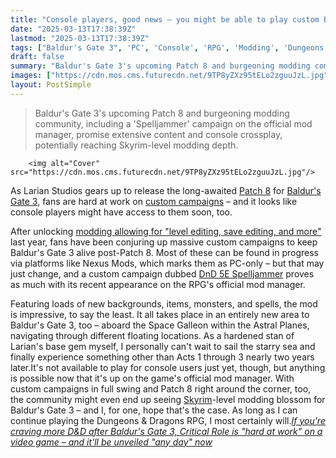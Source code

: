 ```yaml
---
title: "Console players, good news – you might be able to play custom Baldur's Gate 3 campaigns soon, thanks to the D&D RPG's official mod manager"
date: "2025-03-13T17:38:39Z"
lastmod: "2025-03-13T17:38:39Z"
tags: ["Baldur's Gate 3", 'PC', 'Console', 'RPG', 'Modding', 'Dungeons & Dragons', 'Patch 8', 'Crossplay', 'Nexus Mods']
draft: false
summary: "Baldur's Gate 3's upcoming Patch 8 and burgeoning modding community, including a 'Spelljammer' campaign on the official mod manager, promise extensive content and console crossplay, potentially reaching Skyrim-level modding depth."
images: ["https://cdn.mos.cms.futurecdn.net/9TP8yZXz95tELo2zguuJzL.jpg"]
layout: PostSimple
---
```

> Baldur's Gate 3's upcoming Patch 8 and burgeoning modding community, including a 'Spelljammer' campaign on the official mod manager, promise extensive content and console crossplay, potentially reaching Skyrim-level modding depth.


        <img alt="Cover" src="https://cdn.mos.cms.futurecdn.net/9TP8yZXz95tELo2zguuJzL.jpg"/>
        
As Larian Studios gears up to release the long-awaited [Patch 8](https://www.gamesradar.com/games/baldur-s-gate/larian-wasnt-kidding-when-it-said-its-not-quite-done-baldurs-gate-3-update-will-add-12-new-subclasses-crossplay-photo-mode-and-more-next-year/#:~:text=Patch%208%20will%20also%20add,now%20we%20have%20the%20details.) for [Baldur's Gate 3](https://www.gamesradar.com/baldurs-gate-3-guide/), fans are hard at work on [custom campaigns](https://www.gamesradar.com/games/baldur-s-gate/custom-baldurs-gate-3-campaigns-with-levels-and-lands-comparable-to-the-skyrim-modding-community-could-come-this-year-says-one-of-the-rpgs-experienced-modders/) – and it looks like console players might have access to them soon, too.

After unlocking [modding allowing for "level editing, save editing, and more"](https://www.gamesradar.com/games/baldur-s-gate/baldurs-gate-3-fans-unlock-forbidden-dandd-style-modding-allowing-for-level-editing-save-editing-and-more-that-larian-felt-it-wouldnt-be-able-to-support/) last year, fans have been conjuring up massive custom campaigns to keep Baldur's Gate 3 alive post-Patch 8. Most of these can be found in progress via platforms like Nexus Mods, which marks them as PC-only – but that may just change, and a custom campaign dubbed [DnD 5E Spelljammer](https://baldursgate3.game/mods#/m/features-from-dnd-5e-spelljammer) proves as much with its recent appearance on the RPG's official mod manager.

Featuring loads of new backgrounds, items, monsters, and spells, the mod is impressive, to say the least. It all takes place in an entirely new area to Baldur's Gate 3, too – aboard the Space Galleon within the Astral Planes, navigating through different floating locations. As a hardened stan of Larian's base gem myself, I personally can't wait to sail the starry sea and finally experience something other than Acts 1 through 3 nearly two years later.It's not available to play for console users just yet, though, but anything is possible now that it's up on the game's official mod manager. With custom campaigns in full swing and Patch 8 right around the corner, too, the community might even end up seeing [Skyrim](https://www.gamesradar.com/skyrim-guide/)-level modding blossom for Baldur's Gate 3 – and I, for one, hope that's the case. As long as I can continue playing the Dungeons & Dragons RPG, I most certainly will.[<em>If you're craving more D&amp;D after Baldur's Gate 3, Critical Role is "hard at work" on a video game – and it'll be unveiled "any day" now</em>](https://www.gamesradar.com/games/baldur-s-gate/if-youre-craving-more-d-and-d-after-baldurs-gate-3-critical-role-is-hard-at-work-on-a-video-game-and-itll-be-unveiled-any-day-now/)
        